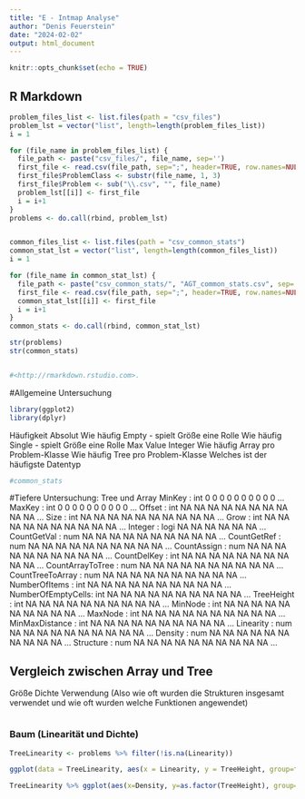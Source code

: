 ```yaml
---
title: "E - Intmap Analyse"
author: "Denis Feuerstein"
date: "2024-02-02"
output: html_document
---
```


```r
knitr::opts_chunk$set(echo = TRUE)
```

## R Markdown


```r
problem_files_list <- list.files(path = "csv_files")
problem_lst = vector("list", length=length(problem_files_list))
i = 1

for (file_name in problem_files_list) {
  file_path <- paste("csv_files/", file_name, sep='')
  first_file <- read.csv(file_path, sep=";", header=TRUE, row.names=NULL)
  first_file$ProblemClass <- substr(file_name, 1, 3)
  first_file$Problem <- sub("\\.csv", "", file_name)
  problem_lst[[i]] <- first_file
  i = i+1
}
problems <- do.call(rbind, problem_lst)


common_files_list <- list.files(path = "csv_common_stats")
common_stat_lst = vector("list", length=length(common_files_list))
i = 1

for (file_name in common_stat_lst) {
  file_path <- paste("csv_common_stats/", "AGT_common_stats.csv", sep='')
  first_file <- read.csv(file_path, sep=";", header=TRUE, row.names=NULL)
  common_stat_lst[[i]] <- first_file
  i = i+1
}
common_stats <- do.call(rbind, common_stat_lst)

str(problems)
str(common_stats)


#<http://rmarkdown.rstudio.com>.
```

#Allgemeine Untersuchung
```r
library(ggplot2)
library(dplyr)
```

Häufigkeit Absolut
Wie häufig Empty - spielt Größe eine Rolle
Wie häufig Single - spielt Größe eine Rolle 
Max Value Integer 
Wie häufig Array pro Problem-Klasse
Wie häufig Tree pro Problem-Klasse
Welches ist der häufigste Datentyp

```r
#common_stats
```

#Tiefere Untersuchung: Tree und Array
MinKey            : int  0 0 0 0 0 0 0 0 0 0 ...
MaxKey            : int  0 0 0 0 0 0 0 0 0 0 ...
Offset            : int  NA NA NA NA NA NA NA NA NA NA ...
Size              : int  NA NA NA NA NA NA NA NA NA NA ...
Grow              : int  NA NA NA NA NA NA NA NA NA NA ...
Integer           : logi  NA NA NA NA NA NA ...
CountGetVal       : num  NA NA NA NA NA NA NA NA NA NA ...
CountGetRef       : num  NA NA NA NA NA NA NA NA NA NA ...
CountAssign       : num  NA NA NA NA NA NA NA NA NA NA ...
CountDelKey       : int  NA NA NA NA NA NA NA NA NA NA ...
CountArrayToTree  : num  NA NA NA NA NA NA NA NA NA NA ...
CountTreeToArray  : num  NA NA NA NA NA NA NA NA NA NA ...
NumberOfItems     : int  NA NA NA NA NA NA NA NA NA NA ...
NumberOfEmptyCells: int  NA NA NA NA NA NA NA NA NA NA ...
TreeHeight        : int  NA NA NA NA NA NA NA NA NA NA ...
MinNode           : int  NA NA NA NA NA NA NA NA NA NA ...
MaxNode           : int  NA NA NA NA NA NA NA NA NA NA ...
MinMaxDistance    : int  NA NA NA NA NA NA NA NA NA NA ...
Linearity         : num  NA NA NA NA NA NA NA NA NA NA ...
Density           : num  NA NA NA NA NA NA NA NA NA NA ...
Structure         : num  NA NA NA NA NA NA NA NA NA NA ...


## Vergleich zwischen Array und Tree
Größe
Dichte 
Verwendung (Also wie oft wurden die Strukturen insgesamt verwendet und wie oft wurden welche Funktionen angewendet)

```r

```

### Baum (Linearität und Dichte)

```r
TreeLinearity <- problems %>% filter(!is.na(Linearity)) 

ggplot(data = TreeLinearity, aes(x = Linearity, y = TreeHeight, group=factor(TreeHeight))) + stat_boxplot(geom = "errorbar") + geom_boxplot() + labs(x="Linearität", y="Baumhöhe", color="Typ")  + ggtitle("Linearität im Bezug zur Größe betrachtet")

TreeLinearity %>% ggplot(aes(x=Density, y=as.factor(TreeHeight), group=factor(TreeHeight))) + stat_boxplot(geom = "errorbar") + geom_boxplot() + labs(x="Dichte", y="Baumhöhe")  + ggtitle("Verteilung Dichte auf Baumhöhe")

```
